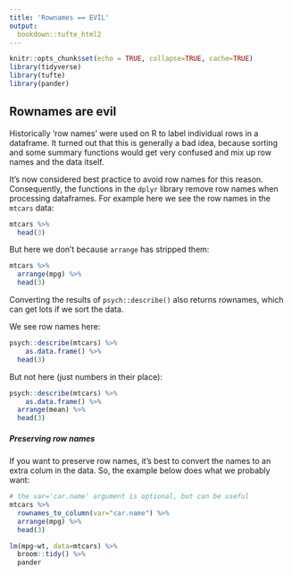 ```yaml
---
title: 'Rownames == EVIL'
output:
  bookdown::tufte_html2
---
```



```r
knitr::opts_chunk$set(echo = TRUE, collapse=TRUE, cache=TRUE)
library(tidyverse)
library(tufte)
library(pander)
```


## Rownames are evil {- #rownames}


Historically 'row names' were used on R to label individual rows in a dataframe. It turned out that this is generally a bad idea, because sorting and some summary functions would get very confused and mix up row names and the data itself.

It's now considered best practice to avoid row names for this reason.  Consequently, the functions in the `dplyr` library remove row names when processing dataframes.  For example here we see the row names in the `mtcars` data:

```r
mtcars %>%
  head(3)
```

But here we don't because `arrange` has stripped them:

```r
mtcars %>%
  arrange(mpg) %>%
  head(3)
```

Converting the results of `psych::describe()` also returns rownames, which can get lots if we sort the data.

We see row names here:

```r
psych::describe(mtcars) %>%
	as.data.frame() %>% 
  head(3)
```

But not here (just numbers in their place):

```r
psych::describe(mtcars) %>%
	as.data.frame() %>% 
  arrange(mean) %>% 
  head(3)
```


##### Preserving row names {-}


If you want to preserve row names, it's best to convert the names to an extra colum in the data. So, the example below does what we probably want:

```r
# the var='car.name' argument is optional, but can be useful
mtcars %>%
  rownames_to_column(var="car.name") %>%
  arrange(mpg) %>%
  head(3)
```


<!-- TODO ADD THIS BACK WHEN THIS BUG FIXED: https://github.com/tidyverse/broom/issues/231 -->

<!-- Another good way of preserving row names when converting R objects to dataframes is to use the `broom` library. Its `tidy()` function often does something sensible to convert an object to a dataframe, and has other benefits too, like extracting the relevant parts of the output, and naming columns consistently. -->

<!-- Some example of `broom` in action: -->

<!-- ```{r} -->
<!-- psych::describe(mtcars, fast=T) %>% as.data.frame() -->
<!--   broom::tidy() %>%  -->
<!--   pander -->



<!--   select(column, mean, sd, n) %>%  -->
<!--   head(3) %>%  -->
<!--   pander -->


<!-- ``` -->



```r
lm(mpg~wt, data=mtcars) %>% 
  broom::tidy() %>% 
  pander
```



